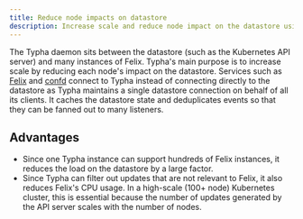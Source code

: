 ```yaml
---
title: Reduce node impacts on datastore
description: Increase scale and reduce node impact on the datastore using Typha.
---
```


The Typha daemon sits between the datastore (such as the Kubernetes API server) and many instances of Felix. Typha's main purpose is to increase scale by reducing each node's impact on the datastore. Services such as [Felix](https://github.com/projectcalico/felix) and [confd](https://github.com/projectcalico/confd) connect to Typha instead of connecting directly to the datastore as Typha maintains a single datastore connection on behalf of all its clients. It caches the datastore state and deduplicates events so that they can be fanned out to many listeners.

## Advantages

- Since one Typha instance can support hundreds of Felix instances, it reduces the load on the datastore by a large factor.
- Since Typha can filter out updates that are not relevant to Felix, it also reduces Felix's CPU usage. In a high-scale (100+ node) Kubernetes cluster, this is essential because the number of updates generated by the API server scales with the number of nodes.
